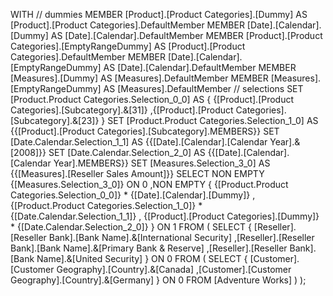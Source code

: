 WITH 
  // dummies
  MEMBER [Product].[Product Categories].[Dummy] AS 
    [Product].[Product Categories].DefaultMember 
  MEMBER [Date].[Calendar].[Dummy] AS 
    [Date].[Calendar].DefaultMember 
  MEMBER [Product].[Product Categories].[EmptyRangeDummy] AS 
    [Product].[Product Categories].DefaultMember 
  MEMBER [Date].[Calendar].[EmptyRangeDummy] AS 
    [Date].[Calendar].DefaultMember 
  MEMBER [Measures].[Dummy] AS 
    [Measures].DefaultMember 
  MEMBER [Measures].[EmptyRangeDummy] AS 
    [Measures].DefaultMember 
  // selections
  SET [Product.Product Categories.Selection_0_0] AS 
    {
      {[Product].[Product Categories].[Subcategory].&[31]}
     ,{[Product].[Product Categories].[Subcategory].&[23]}
    } 
  SET [Product.Product Categories.Selection_1_0] AS 
    {{[Product].[Product Categories].[Subcategory].MEMBERS}} 
  SET [Date.Calendar.Selection_1_1] AS 
    {{[Date].[Calendar].[Calendar Year].&[2008]}} 
  SET [Date.Calendar.Selection_2_0] AS 
    {{[Date].[Calendar].[Calendar Year].MEMBERS}} 
  SET [Measures.Selection_3_0] AS 
    {{[Measures].[Reseller Sales Amount]}} 
SELECT 
  NON EMPTY {[Measures.Selection_3_0]} ON 0
 ,NON EMPTY  {
      {[Product.Product Categories.Selection_0_0]}
    * 
      {[Date].[Calendar].[Dummy]}
   ,
      {[Product.Product Categories.Selection_1_0]}
    * 
      {[Date.Calendar.Selection_1_1]}
   ,
      {[Product].[Product Categories].[Dummy]}
    * 
      {[Date.Calendar.Selection_2_0]}
  } ON 1
FROM 
(
  SELECT 
    {
      [Reseller].[Reseller Bank].[Bank Name].&[International Security]
     ,[Reseller].[Reseller Bank].[Bank Name].&[Primary Bank & Reserve]
     ,[Reseller].[Reseller Bank].[Bank Name].&[United Security]
    } ON 0
  FROM 
  (
    SELECT 
      {
        [Customer].[Customer Geography].[Country].&[Canada]
       ,[Customer].[Customer Geography].[Country].&[Germany]
      } ON 0
    FROM [Adventure Works]
  )
);